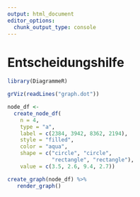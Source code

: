 ```yaml
---
output: html_document
editor_options: 
  chunk_output_type: console
---
```


# Entscheidungshilfe

```r
library(DiagrammeR)

grViz(readLines("graph.dot"))

```


```r
node_df <-
  create_node_df(
    n = 4,
    type = "a",
    label = c(2384, 3942, 8362, 2194),
    style = "filled",
    color = "aqua",
    shape = c("circle", "circle",
              "rectangle", "rectangle"),
    value = c(3.5, 2.6, 9.4, 2.7))

create_graph(node_df) %>%
   render_graph()
```

